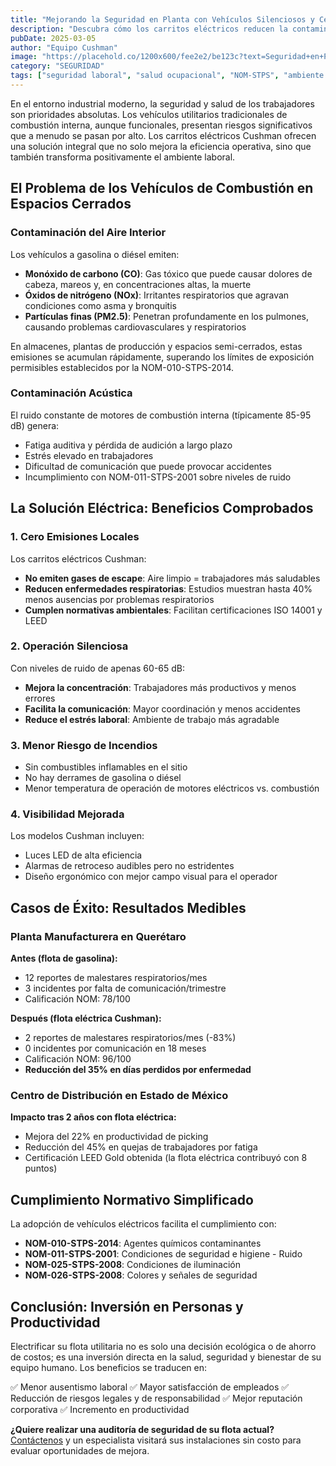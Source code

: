 ```yaml
---
title: "Mejorando la Seguridad en Planta con Vehículos Silenciosos y Cero Emisiones"
description: "Descubra cómo los carritos eléctricos reducen la contaminación auditiva y del aire, creando un entorno de trabajo más seguro y saludable."
pubDate: 2025-03-05
author: "Equipo Cushman"
image: "https://placehold.co/1200x600/fee2e2/be123c?text=Seguridad+en+Planta"
category: "SEGURIDAD"
tags: ["seguridad laboral", "salud ocupacional", "NOM-STPS", "ambiente de trabajo", "productividad"]
---
```


En el entorno industrial moderno, la seguridad y salud de los trabajadores son prioridades absolutas. Los vehículos utilitarios tradicionales de combustión interna, aunque funcionales, presentan riesgos significativos que a menudo se pasan por alto. Los carritos eléctricos Cushman ofrecen una solución integral que no solo mejora la eficiencia operativa, sino que también transforma positivamente el ambiente laboral.

## El Problema de los Vehículos de Combustión en Espacios Cerrados

### Contaminación del Aire Interior

Los vehículos a gasolina o diésel emiten:
- **Monóxido de carbono (CO)**: Gas tóxico que puede causar dolores de cabeza, mareos y, en concentraciones altas, la muerte
- **Óxidos de nitrógeno (NOx)**: Irritantes respiratorios que agravan condiciones como asma y bronquitis
- **Partículas finas (PM2.5)**: Penetran profundamente en los pulmones, causando problemas cardiovasculares y respiratorios

En almacenes, plantas de producción y espacios semi-cerrados, estas emisiones se acumulan rápidamente, superando los límites de exposición permisibles establecidos por la NOM-010-STPS-2014.

### Contaminación Acústica

El ruido constante de motores de combustión interna (típicamente 85-95 dB) genera:
- Fatiga auditiva y pérdida de audición a largo plazo
- Estrés elevado en trabajadores
- Dificultad de comunicación que puede provocar accidentes
- Incumplimiento con NOM-011-STPS-2001 sobre niveles de ruido

## La Solución Eléctrica: Beneficios Comprobados

### 1. Cero Emisiones Locales

Los carritos eléctricos Cushman:
- **No emiten gases de escape**: Aire limpio = trabajadores más saludables
- **Reducen enfermedades respiratorias**: Estudios muestran hasta 40% menos ausencias por problemas respiratorios
- **Cumplen normativas ambientales**: Facilitan certificaciones ISO 14001 y LEED

### 2. Operación Silenciosa

Con niveles de ruido de apenas 60-65 dB:
- **Mejora la concentración**: Trabajadores más productivos y menos errores
- **Facilita la comunicación**: Mayor coordinación y menos accidentes
- **Reduce el estrés laboral**: Ambiente de trabajo más agradable

### 3. Menor Riesgo de Incendios

- Sin combustibles inflamables en el sitio
- No hay derrames de gasolina o diésel
- Menor temperatura de operación de motores eléctricos vs. combustión

### 4. Visibilidad Mejorada

Los modelos Cushman incluyen:
- Luces LED de alta eficiencia
- Alarmas de retroceso audibles pero no estridentes
- Diseño ergonómico con mejor campo visual para el operador

## Casos de Éxito: Resultados Medibles

### Planta Manufacturera en Querétaro
**Antes (flota de gasolina):**
- 12 reportes de malestares respiratorios/mes
- 3 incidentes por falta de comunicación/trimestre
- Calificación NOM: 78/100

**Después (flota eléctrica Cushman):**
- 2 reportes de malestares respiratorios/mes (-83%)
- 0 incidentes por comunicación en 18 meses
- Calificación NOM: 96/100
- **Reducción del 35% en días perdidos por enfermedad**

### Centro de Distribución en Estado de México
**Impacto tras 2 años con flota eléctrica:**
- Mejora del 22% en productividad de picking
- Reducción del 45% en quejas de trabajadores por fatiga
- Certificación LEED Gold obtenida (la flota eléctrica contribuyó con 8 puntos)

## Cumplimiento Normativo Simplificado

La adopción de vehículos eléctricos facilita el cumplimiento con:
- **NOM-010-STPS-2014**: Agentes químicos contaminantes
- **NOM-011-STPS-2001**: Condiciones de seguridad e higiene - Ruido
- **NOM-025-STPS-2008**: Condiciones de iluminación
- **NOM-026-STPS-2008**: Colores y señales de seguridad

## Conclusión: Inversión en Personas y Productividad

Electrificar su flota utilitaria no es solo una decisión ecológica o de ahorro de costos; es una inversión directa en la salud, seguridad y bienestar de su equipo humano. Los beneficios se traducen en:

✅ Menor ausentismo laboral
✅ Mayor satisfacción de empleados
✅ Reducción de riesgos legales y de responsabilidad
✅ Mejor reputación corporativa
✅ Incremento en productividad

**¿Quiere realizar una auditoría de seguridad de su flota actual?** [Contáctenos](#contacto) y un especialista visitará sus instalaciones sin costo para evaluar oportunidades de mejora.

